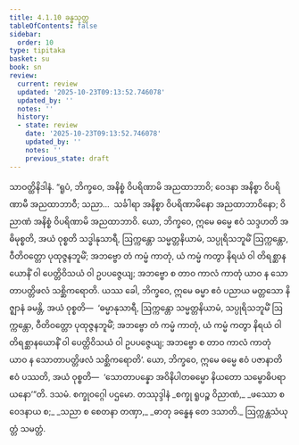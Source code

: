 ```yaml
---
title: 4.1.10 ခန္ဓသုတ္တ
tableOfContents: false
sidebar:
  order: 10
type: tipitaka
basket: su
book: sn
review:
  current: review
  updated: '2025-10-23T09:13:52.746078'
  updated_by: ''
  notes: ''
  history:
  - state: review
    date: '2025-10-23T09:13:52.746078'
    updated_by: ''
    notes: ''
    previous_state: draft
---
```



<ReviewStatus review={frontmatter.review} showDetails={true} />

<HypothesisAnnotation frontmatter={frontmatter} />

<DynamicBreadcrumb />

<Division number="311" book="sn" e="ch" v="18" p="324">

<Paragraph number="1061" book="sn">
သာဝတ္ထိနိဒါနံ. “ရူပံ, ဘိက္ခဝေ, အနိစ္စံ ဝိပရိဏာမိ အညထာဘာဝိ; ဝေဒနာ အနိစ္စာ ဝိပရိဏာမီ အညထာဘာဝီ; သညာ…  သင်္ခါရာ အနိစ္စာ ဝိပရိဏာမိနော အညထာဘာဝိနော; ဝိညာဏံ အနိစ္စံ ဝိပရိဏာမိ အညထာဘာဝိ. ယော, ဘိက္ခဝေ, ဣမေ ဓမ္မေ ဧဝံ သဒ္ဒဟတိ အဓိမုစ္စတိ, အယံ ဝုစ္စတိ သဒ္ဓါနုသာရီ, ဩက္ကန္တော သမ္မတ္တနိယာမံ, သပ္ပုရိသဘူမိံ ဩက္ကန္တော, ဝီတိဝတ္တော ပုထုဇ္ဇနဘူမိံ; အဘဗ္ဗော တံ ကမ္မံ ကာတုံ, ယံ ကမ္မံ ကတွာ နိရယံ ဝါ တိရစ္ဆာနယောနိံ ဝါ ပေတ္တိဝိသယံ ဝါ ဥပပဇ္ဇေယျ; အဘဗ္ဗော စ တာဝ ကာလံ ကာတုံ ယာဝ န သောတာပတ္တိဖလံ သစ္ဆိကရောတိ.
</Paragraph>

<Paragraph number="1062" book="sn">
ယဿ ခေါ, ဘိက္ခဝေ, ဣမေ ဓမ္မာ ဧဝံ ပညာယ မတ္တသော နိဇ္ဈာနံ ခမန္တိ, အယံ ဝုစ္စတိ—  ‘ဓမ္မာနုသာရီ, ဩက္ကန္တော သမ္မတ္တနိယာမံ, သပ္ပုရိသဘူမိံ ဩက္ကန္တော, ဝီတိဝတ္တော ပုထုဇ္ဇနဘူမိံ; အဘဗ္ဗော တံ ကမ္မံ ကာတုံ, ယံ ကမ္မံ ကတွာ နိရယံ ဝါ တိရစ္ဆာနယောနိံ ဝါ ပေတ္တိဝိသယံ ဝါ ဥပပဇ္ဇေယျ; အဘဗ္ဗော စ တာဝ ကာလံ ကာတုံ ယာဝ န သောတာပတ္တိဖလံ သစ္ဆိကရောတိ’. ယော, ဘိက္ခဝေ, ဣမေ ဓမ္မေ ဧဝံ ပဇာနာတိ ဧဝံ ပဿတိ, အယံ ဝုစ္စတိ—  ‘သောတာပန္နော အဝိနိပါတဓမ္မော နိယတော သမ္ဗောဓိပရာယနော’”တိ.

</Paragraph>
</Division>

<Paragraph number="1063" type="center" book="sn">
ဒသမံ.



</Paragraph>

<Paragraph number="1064" type="center" book="sn">
စက္ခုဝဂ္ဂေါ ပဌမော.



</Paragraph>

<Paragraph number="1065" type="center" book="sn">
တဿုဒ္ဒါနံ


</Paragraph>

<Paragraph number="1066" type="verses" book="sn">
_စက္ခု ရူပဉ္စ ဝိညာဏံ,_  
_ဖဿော စ ဝေဒနာယ စ;_  
_သညာ စ စေတနာ တဏှာ,_  
_ဓာတု ခန္ဓေန တေ ဒသာတိ._  


</Paragraph>

<Paragraph number="1067" type="center" book="sn">
ဩက္ကန္တသံယုတ္တံ သမတ္တံ.
</Paragraph>